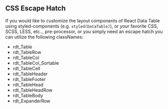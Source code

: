 
<Meta title="API/CSS Overrides" id="api-css-escape" />

## CSS Escape Hatch

If you would like to customize the layout components of React Data Table using styled-components (e.g. `styled(DataTable)`), or your favorite CSS, SCSS, LESS, etc.., pre-processor, or you simply need an escape hatch you can utilize the following classNames:

- rdt_Table
- rdt_TableRow
- rdt_TableCol
- rdt_TableCol_Sortable
- rdt_TableCell
- rdt_TableHeader
- rdt_TableFooter
- rdt_TableHead
- rdt_TableHeadRow
- rdt_TableBody
- rdt_ExpanderRow
